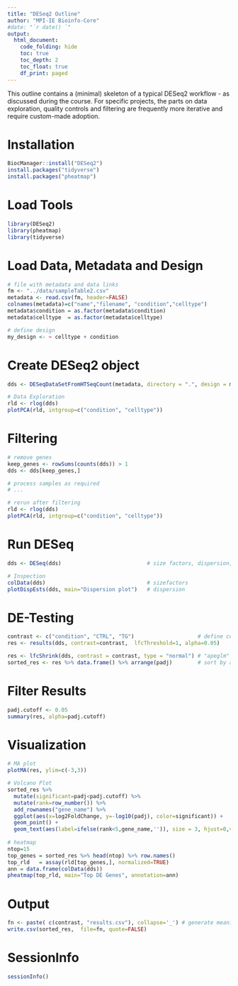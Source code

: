 ```yaml
---
title: "DESeq2 Outline"
author: "MPI-IE Bioinfo-Core"
#date: "`r date() `"
output:
  html_document:
    code_folding: hide
    toc: true
    toc_depth: 2
    toc_float: true
    df_print: paged
---
```


This outline contains a (minimal) skeleton of a typical DESeq2 workflow - as discussed during the course.  For specific projects, the parts on data exploration, quality controls and filtering are frequently more iterative and require custom-made adoption.


# Installation 
```r
BiocManager::install("DESeq2")
install.packages("tidyverse")
install.packages("pheatmap")
```

# Load Tools
```r
library(DESeq2)
library(pheatmap)
library(tidyverse)
```


# Load Data, Metadata and Design
```r
# file with metadata and data links
fm <- "../data/sampleTable2.csv"      
metadata <- read.csv(fm, header=FALSE)
colnames(metadata)=c("name","filename", "condition","celltype")
metadata$condition = as.factor(metadata$condition)
metadata$celltype  = as.factor(metadata$celltype)

# define design
my_design <- ~ celltype + condition 
```

# Create DESeq2 object
```r
dds <- DESeqDataSetFromHTSeqCount(metadata, directory = ".", design = my_design)

# Data Exploration
rld <- rlog(dds)  
plotPCA(rld, intgroup=c("condition", "celltype"))
```



# Filtering
```r
# remove genes
keep_genes <- rowSums(counts(dds)) > 1
dds <- dds[keep_genes,]

# process samples as required
# ...

# rerun after filtering
rld <- rlog(dds)  
plotPCA(rld, intgroup=c("condition", "celltype"))
```

# Run DESeq
```r
dds <- DESeq(dds)                           # size factors, dispersion, fit model, run WaldTest

# Inspection
colData(dds)                                # sizefactors
plotDispEsts(dds, main="Dispersion plot")   # dispersion
```

# DE-Testing
```r
contrast <- c("condition", "CTRL", "TG")                    # define contrast
res <- results(dds, contrast=contrast,  lfcThreshold=1, alpha=0.05)     # results table

res <- lfcShrink(dds, contrast = contrast, type = "normal") # "apeglm" needs package
sorted_res <- res %>% data.frame() %>% arrange(padj)        # sort by adjusted p-value
```

# Filter Results
```r
padj.cutoff <- 0.05
summary(res, alpha=padj.cutoff)	
```

# Visualization
```r
# MA plot
plotMA(res, ylim=c(-3,3))

# Volcano Plot
sorted_res %>% 
  mutate(significant=padj<padj.cutoff) %>% 
  mutate(rank=row_number()) %>% 
  add_rownames("gene_name") %>% 
  ggplot(aes(x=log2FoldChange, y=-log10(padj), color=significant)) + 
  geom_point() + 
  geom_text(aes(label=ifelse(rank<5,gene_name,'')), size = 3, hjust=0,vjust=-0.15)
  
# heatmap
ntop=15
top_genes = sorted_res %>% head(ntop) %>% row.names()
top_rld   = assay(rld[top_genes,], normalized=TRUE) 
ann = data.frame(colData(dds))   
pheatmap(top_rld, main="Top DE Genes", annotation=ann)
```

# Output
```r
fn <- paste( c(contrast, "results.csv"), collapse='_') # generate meaningful filename
write.csv(sorted_res,  file=fn, quote=FALSE)
```

# SessionInfo
```r
sessionInfo()
```


